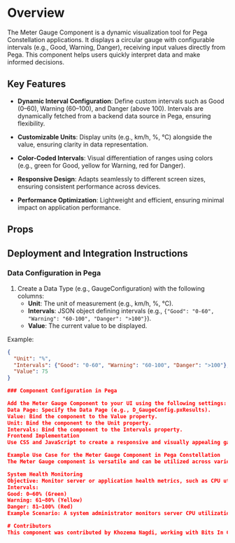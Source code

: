 
<Meta title="Meter Gauge Component" />

# Overview

The Meter Gauge Component is a dynamic visualization tool for Pega Constellation applications. It displays a circular gauge with configurable intervals (e.g., Good, Warning, Danger), receiving input values directly from Pega. This component helps users quickly interpret data and make informed decisions.

## Key Features

- **Dynamic Interval Configuration**: Define custom intervals such as Good (0–60), Warning (60–100), and Danger (above 100). Intervals are dynamically fetched from a backend data source in Pega, ensuring flexibility.

- **Customizable Units**: Display units (e.g., km/h, %, °C) alongside the value, ensuring clarity in data representation.
- **Color-Coded Intervals**: Visual differentiation of ranges using colors (e.g., green for Good, yellow for Warning, red for Danger).
- **Responsive Design**: Adapts seamlessly to different screen sizes, ensuring consistent performance across devices.
- **Performance Optimization**: Lightweight and efficient, ensuring minimal impact on application performance.

## Props

<Controls>
  <Story name="Basic" />
  <Story name="With Dynamic Intervals" />
  <Story name="With Custom Colors" />
</Controls>

## Deployment and Integration Instructions

### Data Configuration in Pega

1. Create a Data Type (e.g., GaugeConfiguration) with the following columns:
   - **Unit**: The unit of measurement (e.g., km/h, %, °C).
   - **Intervals**: JSON object defining intervals (e.g., `{"Good": "0-60", "Warning": "60-100", "Danger": ">100"}`).
   - **Value**: The current value to be displayed.

Example:
```json
{
  "Unit": "%",
  "Intervals": {"Good": "0-60", "Warning": "60-100", "Danger": ">100"},
  "Value": 75
}

### Component Configuration in Pega

Add the Meter Gauge Component to your UI using the following settings:
Data Page: Specify the Data Page (e.g., D_GaugeConfig.pxResults).
Value: Bind the component to the Value property.
Unit: Bind the component to the Unit property.
Intervals: Bind the component to the Intervals property.
Frontend Implementation
Use CSS and JavaScript to create a responsive and visually appealing gauge. The following React component implementation demonstrates how to render the Meter Gauge with dynamic intervals, color-coded ranges, and smooth animations.

Example Use Case for the Meter Gauge Component in Pega Constellation
The Meter Gauge component is versatile and can be utilized across various scenarios to enhance data visualization and support decision-making. Below are examples of practical use cases:

System Health Monitoring
Objective: Monitor server or application health metrics, such as CPU utilization, memory usage, or disk space.
Intervals:
Good: 0–60% (Green)
Warning: 61–80% (Yellow)
Danger: 81–100% (Red)
Example Scenario: A system administrator monitors server CPU utilization through a dashboard. The Meter Gauge shows the CPU usage percentage in real-time, changing color to yellow or red as thresholds are crossed, allowing for proactive issue resolution.

# Contributors
This component was contributed by Khozema Nagdi, working with Bits In Glass.
